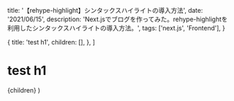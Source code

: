 
  title: '【rehype-highlight】シンタックスハイライトの導入方法',
  date: '2021/06/15',
  description:
    'Next.jsでブログを作ってみた。rehype-highlightを利用したシンタックスハイライトの導入方法。',
  tags: ['next.js', 'Frontend'],
}

  {
    title: 'test h1',
    children: [],
  },
]

# test h1

  <Layout meta={meta} headlines={headlines} type="post">
    {children}
  </Layout>
)
